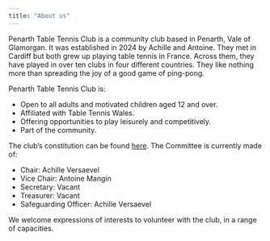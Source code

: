 ```yaml
---
title: "About us"
---
```


Penarth Table Tennis Club is a community club based in Penarth, Vale of Glamorgan. It was established in 2024 by Achille and Antoine. They met in Cardiff but both grew up playing table tennis in France. Across them, they have played in over ten clubs in four different countries. They like nothing more than spreading the joy of a good game of ping-pong.

Penarth Table Tennis Club is:

- Open to all adults and motivated children aged 12 and over.
- Affiliated with Table Tennis Wales.
- Offering opportunities to play leisurely and competitively.
- Part of the community.

The club’s constitution can be found [here](https://drive.google.com/file/d/1TPuq1SBI2i9fB5fcQXmfrIMflMQg6Yh-/view?usp=sharing). The Committee is currently made of:

- Chair: Achille Versaevel
- Vice Chair: Antoine Mangin
- Secretary: Vacant
- Treasurer: Vacant
- Safeguarding Officer: Achille Versaevel

We welcome expressions of interests to volunteer with the club, in a range of capacities.

